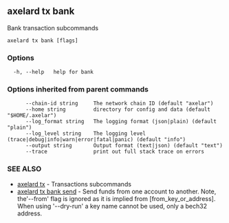 ## axelard tx bank

Bank transaction subcommands

```
axelard tx bank [flags]
```

### Options

```
  -h, --help   help for bank
```

### Options inherited from parent commands

```
      --chain-id string     The network chain ID (default "axelar")
      --home string         directory for config and data (default "$HOME/.axelar")
      --log_format string   The logging format (json|plain) (default "plain")
      --log_level string    The logging level (trace|debug|info|warn|error|fatal|panic) (default "info")
      --output string       Output format (text|json) (default "text")
      --trace               print out full stack trace on errors
```

### SEE ALSO

- [axelard tx](/cli-docs/v0_32_0/axelard_tx) - Transactions subcommands
- [axelard tx bank send](/cli-docs/v0_32_0/axelard_tx_bank_send) - Send funds from one account to another.
  Note, the'--from' flag is ignored as it is implied from \[from_key_or_address\].
  When using '--dry-run' a key name cannot be used, only a bech32 address.
